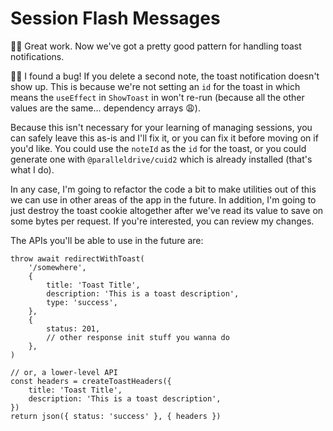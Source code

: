 # Session Flash Messages

<EpicVideo url="https://www.epicweb.dev/workshops/authentication-strategies-and-implementation/session-storage/implementing-flash-messages-for-temporary-notifications/solution" />

👨‍💼 Great work. Now we've got a pretty good pattern for handling toast
notifications.

🧝‍♂️ I found a bug! If you delete a second note, the toast notification doesn't
show up. This is because we're not setting an `id` for the toast
in <InlineFile file="app/routes/users+/$username_+/notes.$noteId.tsx" /> which
means the `useEffect` in `ShowToast` in <InlineFile file="app/root.tsx" /> won't
re-run (because all the other values are the same... dependency arrays 😩).

Because this isn't necessary for your learning of managing sessions, you can
safely leave this as-is and I'll fix it, or you can fix it before moving on if
you'd like. You could use the `noteId` as the `id` for the toast, or you could
generate one with `@paralleldrive/cuid2` which is already installed (that's what
I do).

In any case, I'm going to refactor the code a bit to make utilities out of this
we can use in other areas of the app in the future. In addition, I'm going to
just destroy the toast cookie altogether after we've read its value to save on
some bytes per request. If you're interested,
you can <DiffLink>review my changes</DiffLink>.

The APIs you'll be able to use in the future are:

```tsx
throw await redirectWithToast(
	'/somewhere',
	{
		title: 'Toast Title',
		description: 'This is a toast description',
		type: 'success',
	},
	{
		status: 201,
		// other response init stuff you wanna do
	},
)

// or, a lower-level API
const headers = createToastHeaders({
	title: 'Toast Title',
	description: 'This is a toast description',
})
return json({ status: 'success' }, { headers })
```
